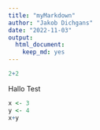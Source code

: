 ---
title: "myMarkdown"
author: "Jakob Dichgans"
date: "2022-11-03"
output: 
  html_document: 
    keep_md: yes
---
```{r}
2+2
```

Hallo Test

```{r, eval=TRUE}
x <- 3
y <- 4
x+y
```



